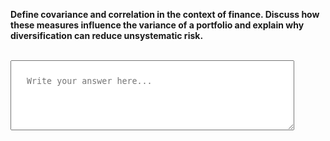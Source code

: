 

::: {.question-block}

<label for="module3_long_q2"><strong>Define covariance and correlation in the context of finance. Discuss how these measures influence the variance of a portfolio and explain why diversification can reduce unsystematic risk.</strong></label><br><br>

<textarea id="module3_long_q2" name="module3_long_q2" rows="4" cols="60" placeholder="Write your answer here..." style="width:90%; padding:25px;"></textarea>

:::